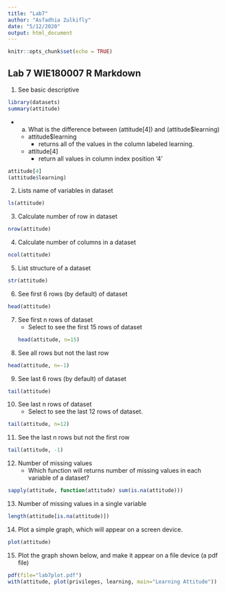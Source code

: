 ---
title: "Lab7"
author: "Asfadhia Zulkifly"
date: "5/12/2020"
output: html_document
---

```{r setup, include=FALSE}
knitr::opts_chunk$set(echo = TRUE)
```


## Lab 7 WIE180007 R Markdown


1. See basic descriptive

```{r attitude}
library(datasets)
summary(attitude)
```

 * a)	What is the difference between (attitude[4]) and (attitude$learning)

     * attitude$learning
          * returns all of the values in the column labeled learning. 

     * attitude[4]
          * return all values in column index position ‘4’

```{r}
attitude[4]
(attitude$learning)
```

2. Lists name of variables in dataset

```{r}
ls(attitude)
```


3. Calculate number of row in dataset

```{r}
nrow(attitude)
```

4. Calculate number of columns in a dataset

```{r}
ncol(attitude)
```

5.	List structure of a dataset

```{r}
str(attitude)
```

6. See first 6 rows (by default) of dataset

```{r}
head(attitude)
```

7.	See first n rows of dataset
      * Select to see the first 15 rows of dataset
```{r}
head(attitude, n=15)
```

8. See all rows but not the last row

```{r}
head(attitude, n=-1)
```

9.	See last 6 rows (by default) of dataset

```{r}
tail(attitude)
```

10.	See last n rows of dataset
      * Select to see the last 12 rows of dataset.

```{r}
tail(attitude, n=12)
```

11.	See the last n rows but not the first row

```{r}
tail(attitude, -1)
```

12.	Number of missing values
      * Which function will returns number of missing values in each variable of a dataset?

```{r}
sapply(attitude, function(attitude) sum(is.na(attitude)))
```

13.	Number of missing values in a single variable

```{r}
length(attitude[is.na(attitude)])
```

14.	Plot a simple graph, which will appear on a screen device.

```{r}
plot(attitude) 
```

15.	Plot the graph shown below, and make it appear on a file device (a pdf file)

```{r}
pdf(file="lab7plot.pdf")
with(attitude, plot(privileges, learning, main="Learning Attitude"))
```


